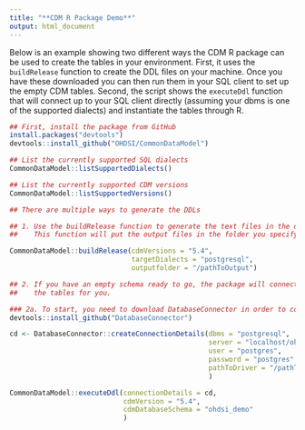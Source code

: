 ```yaml
---
title: "**CDM R Package Demo**"
output: html_document
---
```


Below is an example showing two different ways the CDM R package can be used to create the tables in your environment. First, it uses the `buildRelease` function to create the DDL files on your machine. Once you have these downloaded you can then run them in your SQL client to set up the empty CDM tables. Second, the script shows the `executeDdl` function that will connect up to your SQL client directly (assuming your dbms is one of the supported dialects) and instantiate the tables through R. 

```r
## First, install the package from GitHub
install.packages("devtools")
devtools::install_github("OHDSI/CommonDataModel")

## List the currently supported SQL dialects
CommonDataModel::listSupportedDialects()

## List the currently supported CDM versions
CommonDataModel::listSupportedVersions()

## There are multiple ways to generate the DDLs

## 1. Use the buildRelease function to generate the text files in the dialect you choose.
##    This function will put the output files in the folder you specify

CommonDataModel::buildRelease(cdmVersions = "5.4",
                              targetDialects = "postgresql",
                              outputfolder = "/pathToOutput")

## 2. If you have an empty schema ready to go, the package will connect and instantiate
##    the tables for you.

### 2a. To start, you need to download DatabaseConnector in order to connect to your database.
devtools::install_github("DatabaseConnector")

cd <- DatabaseConnector::createConnectionDetails(dbms = "postgresql",
                                                 server = "localhost/ohdsi",
                                                 user = "postgres",
                                                 password = "postgres",
                                                 pathToDriver = "/pathToDriver"
                                                 )

CommonDataModel::executeDdl(connectionDetails = cd,
                            cdmVersion = "5.4",
                            cdmDatabaseSchema = "ohdsi_demo"
                            )
```

